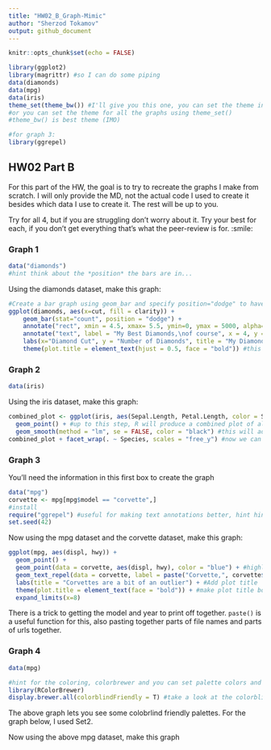```yaml
---
title: "HW02_B_Graph-Mimic"
author: "Sherzod Tokamov"
output: github_document
---
```


```r
knitr::opts_chunk$set(echo = FALSE)
```


```r
library(ggplot2)
library(magrittr) #so I can do some piping
data(diamonds)
data(mpg)
data(iris)
theme_set(theme_bw()) #I'll give you this one, you can set the theme individually for graphs
#or you can set the theme for all the graphs using theme_set()
#theme_bw() is best theme (IMO)

#for graph 3:
library(ggrepel)


```

## HW02 Part B

For this part of the HW, the goal is to try to recreate the graphs I make from scratch. I will only provide the MD, not the actual code I used to create it besides which data I use to create it. The rest will be up to you. 

Try for all 4, but if you are struggling don't worry about it. Try your best for each, if you don't get everything that's what the peer-review is for. :smile:


### Graph 1
```r
data("diamonds")
#hint think about the *position* the bars are in...
```


Using the diamonds dataset, make this graph:
```r
#Create a bar graph using geom_bar and specify position="dodge" to have bars side by side.
ggplot(diamonds, aes(x=cut, fill = clarity)) +
    geom_bar(stat="count", position = "dodge") +
    annotate("rect", xmin = 4.5, xmax= 5.5, ymin=0, ymax = 5000, alpha=0.2) + #this is to add a shaded rectangle
    annotate("text", label = "My Best Diamonds,\nof course", x = 4, y = 4500)+ #this is to add the text 
    labs(x="Diamond Cut", y = "Number of Diamonds", title = "My Diamond Collection", subtitle = "Boxplot representing the number of diamonds in my diamond collection \nby type of cut quality and clarity of diamond") + #adds labels to the plot
    theme(plot.title = element_text(hjust = 0.5, face = "bold")) #this centers the title

```

### Graph 2
```r
data(iris)
```

Using the iris dataset, make this graph:
```r
combined_plot <- ggplot(iris, aes(Sepal.Length, Petal.Length, color = Species, shape = Species)) +
  geom_point() + #up to this step, R will produce a combined plot of all species
  geom_smooth(method = "lm", se = FALSE, color = "black") #this will add linear fit with no errors
combined_plot + facet_wrap(. ~ Species, scales = "free_y") #now we can separate the plot by species using facet_grid with formula x~y. I'm putting . for x and Species for y to have the dividing lines parallel to y-axis

```


### Graph 3
You'll need the information in this first box to create the graph
```r
data("mpg")
corvette <- mpg[mpg$model == "corvette",]
#install
require("ggrepel") #useful for making text annotations better, hint hint
set.seed(42)
```

Now using the mpg dataset and the corvette dataset, make this graph:

```r
ggplot(mpg, aes(displ, hwy)) +
  geom_point() +
  geom_point(data = corvette, aes(displ, hwy), color = "blue") + #highlight only the corvette datapoints in blue
  geom_text_repel(data = corvette, label = paste("Corvette,", corvette$year)) + #Label the highlighted datapoints using paste function.
  labs(title = "Corvettes are a bit of an outlier") + #Add plot title
  theme(plot.title = element_text(face = "bold")) + #make plot title bold
  expand_limits(x=8)

```

There is a trick to getting the model and year to print off together. `paste()` is a useful function for this, also pasting together parts of file names and parts of urls together. 


### Graph 4 
```r
data(mpg)

#hint for the coloring, colorbrewer and you can set palette colors and make your graphs colorblind friendly
library(RColorBrewer)
display.brewer.all(colorblindFriendly = T) #take a look at the colorblindfriendly options
```

The above graph lets you see some colobrlind friendly palettes. For the graph below, I used Set2.



Now using the above mpg dataset, make this graph

```r

```




